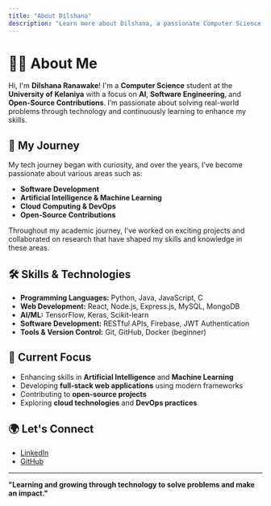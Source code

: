 ```yaml
---
title: "About Dilshana"
description: "Learn more about Dilshana, a passionate Computer Science student at the University of Kelaniya."
---
```


# 👩‍💻 About Me  

Hi, I'm **Dilshana Ranawake**! I'm a **Computer Science** student at the **University of Kelaniya** with a focus on **AI**, **Software Engineering**, and **Open-Source Contributions**. I’m passionate about solving real-world problems through technology and continuously learning to enhance my skills.

## 🚀 My Journey  
My tech journey began with curiosity, and over the years, I’ve become passionate about various areas such as:

- **Software Development**  
- **Artificial Intelligence & Machine Learning**  
- **Cloud Computing & DevOps**  
- **Open-Source Contributions**

Throughout my academic journey, I’ve worked on exciting projects and collaborated on research that have shaped my skills and knowledge in these areas.

## 🛠️ Skills & Technologies  
- **Programming Languages:** Python, Java, JavaScript, C  
- **Web Development:** React, Node.js, Express.js, MySQL, MongoDB  
- **AI/ML:** TensorFlow, Keras, Scikit-learn  
- **Software Development:** RESTful APIs, Firebase, JWT Authentication  
- **Tools & Version Control:** Git, GitHub, Docker (beginner)

## 🌱 Current Focus  
- Enhancing skills in **Artificial Intelligence** and **Machine Learning**  
- Developing **full-stack web applications** using modern frameworks  
- Contributing to **open-source projects**  
- Exploring **cloud technologies** and **DevOps practices**

## 🌍 Let's Connect  

- [LinkedIn](https://www.linkedin.com/in/dilshana-ranawake)  
- [GitHub](https://github.com/DilshanaRanawake)  

---

**"Learning and growing through technology to solve problems and make an impact."**
